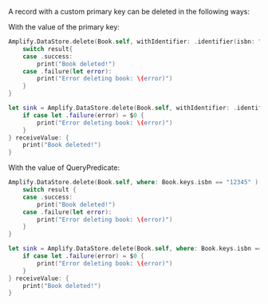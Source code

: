 
A record with a custom primary key can be deleted in the following ways:

With the value of the primary key:

<BlockSwitcher>

<Block name="Listener (iOS 11+)">

```swift
Amplify.DataStore.delete(Book.self, withIdentifier: .identifier(isbn: "12345"), where: nil) { result in
    switch result{
    case .success:
        print("Book deleted!")
    case .failure(let error):
        print("Error deleting book: \(error)")
    }
}
```

</Block>

<Block name="Combine (iOS 13+)">

```swift
let sink = Amplify.DataStore.delete(Book.self, withIdentifier: .identifier(isbn: "12345")).sink {
    if case let .failure(error) = $0 {
        print("Error deleting book: \(error)")
    }
} receiveValue: {
    print("Book deleted!")
}
```
</Block>

</BlockSwitcher>

With the value of QueryPredicate:

<BlockSwitcher>

<Block name="Listener (iOS 11+)">

```swift
Amplify.DataStore.delete(Book.self, where: Book.keys.isbn == "12345" ) { result in
    switch result {
    case .success:
        print("Book deleted!")
    case .failure(let error):
        print("Error deleting book: \(error)")
    }
}
```
</Block>

<Block name="Combine (iOS 13+)">

```swift
let sink = Amplify.DataStore.delete(Book.self, where: Book.keys.isbn == "12345").sink {
    if case let .failure(error) = $0 {
        print("Error deleting book: \(error)")
    }
} receiveValue: {
    print("Book deleted!")
}
```
</Block>

</BlockSwitcher>